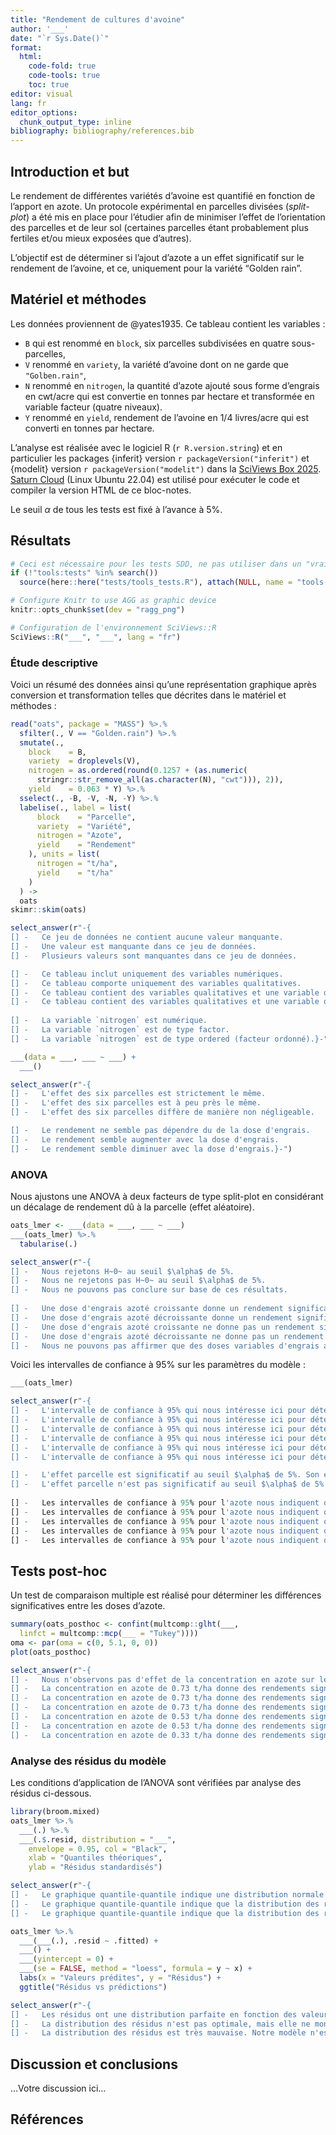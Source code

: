 ```yaml
---
title: "Rendement de cultures d'avoine"
author: '___'
date: "`r Sys.Date()`"
format:
  html:
    code-fold: true
    code-tools: true
    toc: true
editor: visual
lang: fr
editor_options: 
  chunk_output_type: inline
bibliography: bibliography/references.bib
---
```


## Introduction et but

Le rendement de différentes variétés d'avoine est quantifié en fonction de l'apport en azote. Un protocole expérimental en parcelles divisées (*split-plot*) a été mis en place pour l'étudier afin de minimiser l'effet de l'orientation des parcelles et de leur sol (certaines parcelles étant probablement plus fertiles et/ou mieux exposées que d'autres).

L'objectif est de déterminer si l'ajout d'azote a un effet significatif sur le rendement de l'avoine, et ce, uniquement pour la variété "Golden rain".

## Matériel et méthodes

Les données proviennent de @yates1935. Ce tableau contient les variables :

-   `B` qui est renommé en `block`, six parcelles subdivisées en quatre sous-parcelles,
-   `V` renommé en `variety`, la variété d'avoine dont on ne garde que `"Golben.rain"`,
-   `N` renommé en `nitrogen`, la quantité d'azote ajouté sous forme d'engrais en cwt/acre qui est convertie en tonnes par hectare et transformée en variable facteur (quatre niveaux).
-   `Y` renommé en `yield`, rendement de l'avoine en 1/4 livres/acre qui est converti en tonnes par hectare.

L'analyse est réalisée avec le logiciel R (`r R.version.string`) et en particulier les packages {inferit} version `r packageVersion("inferit")` et {modelit} version `r packageVersion("modelit")` dans la [SciViews Box 2025](https://www.sciviews.org/software/svbox/). [Saturn Cloud](https://saturncloud.io/) (Linux Ubuntu 22.04) est utilisé pour exécuter le code et compiler la version HTML de ce bloc-notes.

Le seuil $\alpha$ de tous les tests est fixé à l'avance à 5%.

## Résultats

```r
# Ceci est nécessaire pour les tests SDD, ne pas utiliser dans un "vrai" projet
if (!"tools:tests" %in% search())
  source(here::here("tests/tools_tests.R"), attach(NULL, name = "tools:tests"))

# Configure Knitr to use AGG as graphic device
knitr::opts_chunk$set(dev = "ragg_png")

# Configuration de l'environnement SciViews::R
SciViews::R("___", "___", lang = "fr")
```

### Étude descriptive

Voici un résumé des données ainsi qu'une représentation graphique après conversion et transformation telles que décrites dans le matériel et méthodes :

<!--# Le code ci-dessous importe et remanie le tableau de données à utiliser pour vous (il est rempli pour vous et vous ne devez pas l'éditer). -->

```r
read("oats", package = "MASS") %>.%
  sfilter(., V == "Golden.rain") %>.%
  smutate(., 
    block    = B,
    variety  = droplevels(V),
    nitrogen = as.ordered(round(0.1257 + (as.numeric(
      stringr::str_remove_all(as.character(N), "cwt"))), 2)), 
    yield    = 0.063 * Y) %>.%
  sselect(., -B, -V, -N, -Y) %>.%
  labelise(., label = list(
      block    = "Parcelle",
      variety  = "Variété",
      nitrogen = "Azote",
      yield    = "Rendement"
    ), units = list(
      nitrogen = "t/ha",
      yield    = "t/ha"
    )
  ) ->
  oats
skimr::skim(oats)
```

```r
select_answer(r"-{
[] -   Ce jeu de données ne contient aucune valeur manquante.
[] -   Une valeur est manquante dans ce jeu de données.
[] -   Plusieurs valeurs sont manquantes dans ce jeu de données.

[] -   Ce tableau inclut uniquement des variables numériques.
[] -   Ce tableau comporte uniquement des variables qualitatives.
[] -   Ce tableau contient des variables qualitatives et une variable quantitative.
[] -   Ce tableau contient des variables qualitatives et une variable quantitative, ainsi qu'une donnée de type chaîne de caractères.
  
[] -   La variable `nitrogen` est numérique.
[] -   La variable `nitrogen` est de type factor.
[] -   La variable `nitrogen` est de type ordered (facteur ordonné).}-")
```

<!--% Réalisez un graphique en nuage de points du rendement en fonction de la dose d'engrais azoté tout en représentant les différents blocs en sous-graphiques séparés. -->

```r
___(data = ___, ___ ~ ___) +
  ___()
```

```r
select_answer(r"-{
[] -   L'effet des six parcelles est strictement le même.
[] -   L'effet des six parcelles est à peu près le même.
[] -   L'effet des six parcelles diffère de manière non négligeable.

[] -   Le rendement ne semble pas dépendre du de la dose d'engrais.
[] -   Le rendement semble augmenter avec la dose d'engrais.
[] -   Le rendement semble diminuer avec la dose d'engrais.}-")
```

### ANOVA

Nous ajustons une ANOVA à deux facteurs de type split-plot en considérant un décalage de rendement dû à la parcelle (effet aléatoire).

<!--% Complétez l'instruction suivante pour calculer votre ANOVA à deux facteurs selon un modèle split-plot. Déterminez judicieusement XFACTOR1 et XFACTOR2 ainsi que facteurs fixes ou aléatoires. Affichez ensuite le tableau de l'ANOVA formaté avec `tabularise()` pour le facteur fixe. -->

```r
oats_lmer <- ___(data = ___, ___ ~ ___)
___(oats_lmer) %>.%
  tabularise(.)
```

```r
select_answer(r"-{
[] -   Nous rejetons H~0~ au seuil $\alpha$ de 5%.
[] -   Nous ne rejetons pas H~0~ au seuil $\alpha$ de 5%.
[] -   Nous ne pouvons pas conclure sur base de ces résultats.
  
[] -   Une dose d'engrais azoté croissante donne un rendement significativement meilleur en avoine au seuil $\alpha$ de 5%.
[] -   Une dose d'engrais azoté décroissante donne un rendement significativement meilleur en avoine au seuil $\alpha$ de 5%.
[] -   Une dose d'engrais azoté croissante ne donne pas un rendement significativement meilleur en avoine au seuil $\alpha$ de 5%.
[] -   Une dose d'engrais azoté décroissante ne donne pas un rendement significativement meilleur en avoine au seuil $\alpha$ de 5%.
[] -   Nous ne pouvons pas affirmer que des doses variables d'engrais azoté ont un effet sur le rendement en avoine, car nous n'avons pas assez de données à disposition.}-")
```

Voici les intervalles de confiance à 95% sur les paramètres du modèle :

<!--% Calculez les intervalles de confiance à 95% du modèle. -->

```r
___(oats_lmer)
```

```r
select_answer(r"-{
[] -   L'intervalle de confiance à 95% qui nous intéresse ici pour déterminer si un effet parcelle existe est `.sig01`.
[] -   L'intervalle de confiance à 95% qui nous intéresse ici pour déterminer si un effet parcelle existe est `.sigma`.
[] -   L'intervalle de confiance à 95% qui nous intéresse ici pour déterminer si un effet parcelle existe est `(Intercept)`.
[] -   L'intervalle de confiance à 95% qui nous intéresse ici pour déterminer si un effet parcelle existe est `nitrogen.L`.
[] -   L'intervalle de confiance à 95% qui nous intéresse ici pour déterminer si un effet parcelle existe est `nitrogen.Q`.
[] -   L'intervalle de confiance à 95% qui nous intéresse ici pour déterminer si un effet parcelle existe est `nitrogen.C`.

[] -   L'effet parcelle est significatif au seuil $\alpha$ de 5%. Son écart type est différent de zéro.
[] -   L'effet parcelle n'est pas significatif au seuil $\alpha$ de 5%. Son écart type n"est pas différent de zéro.
  
[] -   Les intervalles de confiance à 95% pour l'azote nous indiquent que l'effet est linéaire.
[] -   Les intervalles de confiance à 95% pour l'azote nous indiquent que l'effet est quadratique.
[] -   Les intervalles de confiance à 95% pour l'azote nous indiquent que l'effet est conique.
[] -   Les intervalles de confiance à 95% pour l'azote nous indiquent que l'effet est complexe (constitué de plusieurs effets).
[] -   Les intervalles de confiance à 95% pour l'azote nous indiquent que l'effet est négligeable.}-")
```

## Tests post-hoc

Un test de comparaison multiple est réalisé pour déterminer les différences significatives entre les doses d'azote.

<!--% Réalisez le test de comparaison multiple relatif à ce modèle, ainsi que son graphique. -->

```r
summary(oats_posthoc <- confint(multcomp::glht(___,
  linfct = multcomp::mcp(___ = "Tukey"))))
oma <- par(oma = c(0, 5.1, 0, 0))
plot(oats_posthoc)
```

```r
select_answer(r"-{
[] -   Nous n'observons pas d'effet de la concentration en azote sur le rendement.
[] -   La concentration en azote de 0.73 t/ha donne des rendements significativement meilleurs que 0.13 t/ha.
[] -   La concentration en azote de 0.73 t/ha donne des rendements significativement meilleurs que 0.33 t/ha.
[] -   La concentration en azote de 0.73 t/ha donne des rendements significativement meilleurs que 0.53 t/ha.
[] -   La concentration en azote de 0.53 t/ha donne des rendements significativement meilleurs que 0.13 t/ha.
[] -   La concentration en azote de 0.53 t/ha donne des rendements significativement meilleurs que 0.33 t/ha.
[] -   La concentration en azote de 0.33 t/ha donne des rendements significativement meilleurs que 0.13 t/ha.}-")
```

### Analyse des résidus du modèle

Les conditions d'application de l'ANOVA sont vérifiées par analyse des résidus ci-dessous.

<!--% Vérifiez la distribution normale des résidus du modèle. -->

```r
library(broom.mixed)
oats_lmer %>.%
  ___(.) %>.%
  ___(.$.resid, distribution = "___",
    envelope = 0.95, col = "Black",
    xlab = "Quantiles théoriques",
    ylab = "Résidus standardisés")
```

```r
select_answer(r"-{
[] -   Le graphique quantile-quantile indique une distribution normale ou quasi-normale des résidus du modèle.
[] -   Le graphique quantile-quantile indique que la distribution des résidus n'est pas normale. Néanmoins, les écarts sont faibles et nous pouvons conserver notre modèle comme approximativement bon à condition que les valeurs P s'éloignent fortement du seuil $\alpha$.
[] -   Le graphique quantile-quantile indique que la distribution des résidus n'est pas normale. Notre modèle n"est pas utilisable.}-")
```

<!--% Vérifiez la répartition générale des résidus avec un graphique des résidus du modèle. -->

```r
oats_lmer %>.%
  ___(___(.), .resid ~ .fitted) +
  ___() +
  ___(yintercept = 0) +
  ___(se = FALSE, method = "loess", formula = y ~ x) +
  labs(x = "Valeurs prédites", y = "Résidus") +
  ggtitle("Résidus vs prédictions")
```

```r
select_answer(r"-{
[] -   Les résidus ont une distribution parfaite en fonction des valeurs prédites.
[] -   La distribution des résidus n'est pas optimale, mais elle ne montre pas non plus de tendance particulièrement problématique. Notre modèle reste valable.
[] -   La distribution des résidus est très mauvaise. Notre modèle n'est pas utilisable.}-")
```

## Discussion et conclusions

<!--% Concluez votre travail en trois phrases maximum. Que pensez-vous de ce modèle ? -->

...Votre discussion ici...

<!--# Notez que nous aurions également pu traiter `nitrogen` comme une variable numérique et effectuer une régression linéaire... nous étudierons cela l'an prochain. Il est aussi possible de réaliser un modèle plus complexe à 3 facteurs en étudiant aussi la variété d'avoine (toutes les données initiales, relatives à 3 variétés différentes). La formule de notre modèle s'écrit alors yield ~ nitrogen * variety + (variety | block) avec un effet bloc qui dépend aussi de la variété. Des simplifications sont envisageables s'il n'y a pas d'interactions => yield ~ nitrogen + variety + (variety | block), ou si l'effet de la variété ne dépend pas de la parcelle auquel cas on reviendrait à (1 | block) pour le terme aléatoire. -->

## Références

<!--% Ne rien indiquer ici. La référence bibliographique se placera automatiquement ici. -->
